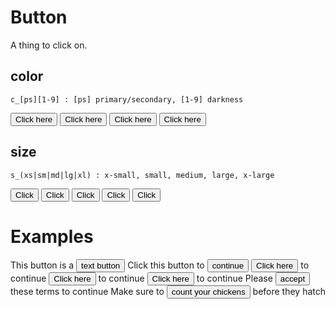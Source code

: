 

<Meta title='Button' component={Button} />

# Button

A thing to click on.

## color

```
c_[ps][1-9] : [ps] primary/secondary, [1-9] darkness
```

<Preview>
  <Story name='default'>
    <Button>Click here</Button>
  </Story>
  <Story name='primary'>
    <Button c_p4>Click here</Button>
  </Story>
  <Story name='secondary'>
    <Button c_s4>Click here</Button>
  </Story>
  <Story name='dark'>
    <Button c_s9>Click here</Button>
  </Story>
</Preview>

## size

```
s_(xs|sm|md|lg|xl) : x-small, small, medium, large, x-large
```

<Preview>
  <Story name='size: xs'>
    <Button s_xs>Click</Button>
  </Story>
  <Story name='size: sm'>
    <Button s_sm>Click</Button>
  </Story>
  <Story name='size: md'>
    <Button s_md>Click</Button>
  </Story>
  <Story name='size: lg'>
    <Button s_lg>Click</Button>
  </Story>
  <Story name='size: xl'>
    <Button s_xl>Click</Button>
  </Story>
</Preview>

# Examples

<Preview>
  <Story name='examples'>
    <Layout im_lg>
      <Text>This button is a <Button hol fc_p5>text button</Button></Text>
      <Text>Click this button to <Button c_p3>continue</Button></Text>
      <Text s_xs><Button c_s5 s_xs>Click here</Button> to continue</Text>
      <Text s_xl><Button c_s5 s_xl>Click here</Button> to continue</Text>
      <Text c_p6><Button c_p5>Click here</Button> to continue</Text>
      <Text c_s6>Please <Button c_s5 s_lg>accept</Button> these terms to continue</Text>
      <Text c_s9>Make sure to <Button c_s9>count your chickens</Button> before they hatch</Text>
    </Layout>
  </Story>
</Preview>
